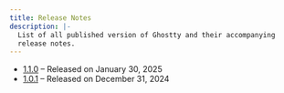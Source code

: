 ```yaml
---
title: Release Notes
description: |-
  List of all published version of Ghostty and their accompanying
  release notes.
---
```


- [1.1.0](/docs/install/release-notes/1-1-0) – Released on January 30, 2025
- [1.0.1](/docs/install/release-notes/1-0-1) – Released on December 31, 2024

